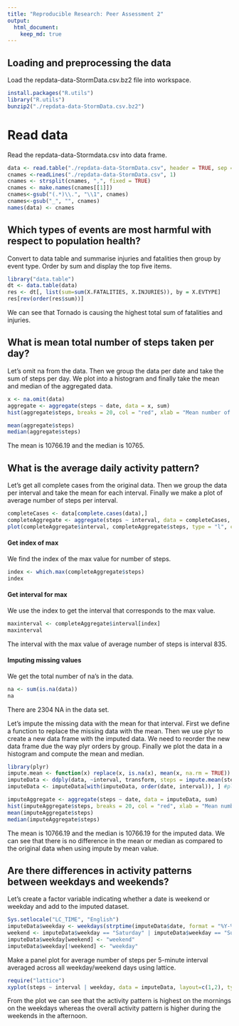 ```yaml
---
title: "Reproducible Research: Peer Assessment 2"
output: 
  html_document:
    keep_md: true
---
```



## Loading and preprocessing the data
Load the repdata-data-StormData.csv.bz2 file into workspace.
```r
install.packages("R.utils")
library("R.utils")
bunzip2("./repdata-data-StormData.csv.bz2")
```
        
# Read data
Read the repdata-data-Stormdata.csv into data frame.
```r
data <- read.table("./repdata-data-StormData.csv", header = TRUE, sep = ",", na.strings = "", comment.char = "#")
cnames <-readLines("./repdata-data-StormData.csv", 1)
cnames <- strsplit(cnames, ",", fixed = TRUE)
cnames <- make.names(cnames[[1]])
cnames<-gsub("(.*)\\.", "\\1", cnames)
cnames<-gsub("_", "", cnames)
names(data) <- cnames
```
## Which types of events are most harmful with respect to population health?
Convert to data table and summarise injuries and fatalities then group by event type. Order by sum and display the top five items.
```r
library("data.table")
dt <- data.table(data)
res <- dt[, list(sum=sum(X.FATALITIES, X.INJURIES)), by = X.EVTYPE]
res[rev(order(res$sum))]
```
We can see that Tornado is causing the highest total sum of fatalities and injuries.

## What is mean total number of steps taken per day?
Let's omit na from the data. Then we group the data per date and take the sum of steps per day. We plot into a histogram and finally take the mean and median of the aggregated data.
```r
x <- na.omit(data)
aggregate <- aggregate(steps ~ date, data = x, sum)
hist(aggregate$steps, breaks = 20, col = "red", xlab = "Mean number of steps per day", main = "Mean number of steps per day")

mean(aggregate$steps)
median(aggregate$steps)
```
The mean is 10766.19 and the median is 10765.


## What is the average daily activity pattern?
Let's get all complete cases from the original data. Then we group the data per interval and take the mean for each interval. Finally we make a plot of average number of steps per interval.
```r
completeCases <- data[complete.cases(data),]
completeAggregate <- aggregate(steps ~ interval, data = completeCases, mean)
plot(completeAggregate$interval, completeAggregate$steps, type = "l", col = "Black", main = "Average number of steps per 5 minute interval", xlab = "5 minute interval", ylab = "Average number of steps")    
```

#### Get index of max
We find the index of the max value for number of steps.
```r
index <- which.max(completeAggregate$steps)
index
```

#### Get interval for max
We use the index to get the interval that corresponds to the max value.
```r
maxinterval <- completeAggregate$interval[index]
maxinterval
```
The interval with the max value of average number of steps is interval 835.

#### Imputing missing values
We get the total number of na's in the data.
```r
na <- sum(is.na(data))
na
```
There are 2304 NA in the data set.

Let's impute the missing data with the mean for that interval.
First we define a function to replace the missing data with the mean.
Then we use plyr to create a new data frame with the imputed data.
We need to reorder the new data frame due the way plyr orders by group.
Finally we plot the data in a histogram and compute the mean and median.
```r
library(plyr)
impute.mean <- function(x) replace(x, is.na(x), mean(x, na.rm = TRUE))
imputeData <- ddply(data, ~interval, transform, steps = impute.mean(steps))
imputeData <- imputeData[with(imputeData, order(date, interval)), ] #plyr orders by group so we have to reorder

imputeAggregate <- aggregate(steps ~ date, data = imputeData, sum)
hist(imputeAggregate$steps, breaks = 20, col = "red", xlab = "Mean number of steps per day", main = "Mean number of steps per day")
mean(imputeAggregate$steps)
median(imputeAggregate$steps)
```
The mean is 10766.19 and the median is 10766.19 for the imputed data.
We can see that there is no difference in the mean or median as compared to the original data when using impute by mean value.

## Are there differences in activity patterns between weekdays and weekends?

Let's create a factor variable indicating whether a date is weekend or weekday and add to the imputed dataset.
```r
Sys.setlocale("LC_TIME", "English")
imputeData$weekday <- weekdays(strptime(imputeData$date, format = "%Y-%m-%d"))
weekend <- imputeData$weekday == "Saturday" | imputeData$weekday == "Sunday"
imputeData$weekday[weekend] <- "weekend"
imputeData$weekday[!weekend] <- "weekday"
```
Make a panel plot for average number of steps per 5-minute interval averaged across all weekday/weekend days using lattice.
```r
require("lattice")
xyplot(steps ~ interval | weekday, data = imputeData, layout=c(1,2), type="l")
```

From the plot we can see that the activity pattern is highest on the mornings on the weekdays whereas the overall activity pattern is higher during the weekends in the afternoon.